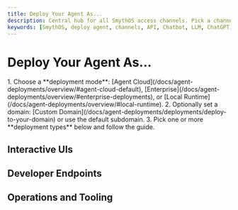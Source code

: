 ```yaml
---
title: Deploy Your Agent As...
description: Central hub for all SmythOS access channels. Pick a channel, follow the dedicated guide, and keep templates MECE by linking here.
keywords: [SmythOS, deploy agent, channels, API, Chatbot, LLM, ChatGPT, MCP, Webhooks, Alexa, Siri, Postman, custom domain]
---
```


# Deploy Your Agent As...

<InfoCallout title="Start here">
1. Choose a **deployment mode**: [Agent Cloud](/docs/agent-deployments/overview/#agent-cloud-default), [Enterprise](/docs/agent-deployments/overview/#enterprise-deployments), or [Local Runtime](/docs/agent-deployments/overview/#local-runtime).  
2. Optionally set a domain: [Custom Domain](/docs/agent-deployments/deployments/deploy-to-your-domain) or use the default subdomain.  
3. Pick one or more **deployment types** below and follow the guide.
</InfoCallout>

<Spacer size="md" />

## Interactive UIs

<CardGrid>
  <Card
    title="Chatbot"
    description="Embed your agent in websites as a floating bubble or inline chat."
    to="/docs/agent-deployments/deployments/deploy-as-chatbot"
  />
  <Card
    title="ChatGPT"
    description="Connect your agent to a custom GPT by importing its OpenAPI schema."
    to="/docs/agent-deployments/deployments/deploy-as-chatgpt"
  />
  <Card
    title="Alexa Skill"
    description="Add a voice interface through the Amazon Alexa developer console."
    to="/docs/agent-deployments/deployments/deploy-as-alexa-skill"
  />
  <Card
    title="Siri with Webhooks"
    description="Trigger your agent from Siri Shortcuts using HTTP requests."
    to="/docs/agent-deployments/deployments/deploy-as-siri-webhook"
  />
</CardGrid>

<Spacer size="md" />

## Developer Endpoints

<CardGrid>
  <Card
    title="API"
    description="Call your agent endpoints directly with Swagger and OpenAPI."
    to="/docs/agent-deployments/deployments/deploy-as-api"
  />
  <Card
    title="LLM"
    description="Use an OpenAI compatible base URL and model string with chat completions."
    to="/docs/agent-deployments/deployments/deploy-as-llm"
  />
  <Card
    title="Webhooks"
    description="Receive event payloads from tools like Discord or Google Chat."
    to="/docs/agent-deployments/deployments/deploy-as-webhook"
  />
  <Card
    title="MCP"
    description="Expose your agent as a Model Context Protocol server."
    to="/docs/agent-deployments/deployments/deploy-as-mcp-server"
  />
</CardGrid>

<Spacer size="md" />

## Operations and Tooling

<CardGrid>
  <Card
    title="Your Domain"
    description="Assign a custom domain or subdomain to your agent."
    to="/docs/agent-deployments/deployments/deploy-to-your-domain"
  />
  <Card
    title="Postman"
    description="Export or import collections to test and integrate faster."
    to="/docs/agent-deployments/deployments/use-postman"
  />
</CardGrid>
